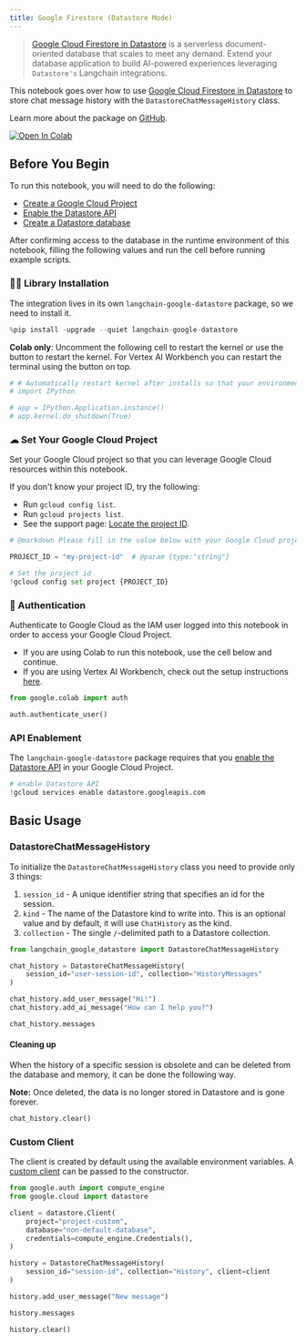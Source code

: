 ```yaml
---
title: Google Firestore (Datastore Mode)
---
```


> [Google Cloud Firestore in Datastore](https://cloud.google.com/datastore) is a serverless document-oriented database that scales to meet any demand. Extend your database application to build AI-powered experiences leveraging `Datastore's` Langchain integrations.

This notebook goes over how to use [Google Cloud Firestore in Datastore](https://cloud.google.com/datastore) to store chat message history with the `DatastoreChatMessageHistory` class.

Learn more about the package on [GitHub](https://github.com/googleapis/langchain-google-datastore-python/).

[![Open In Colab](https://colab.research.google.com/assets/colab-badge.svg)](https://colab.research.google.com/github/googleapis/langchain-google-datastore-python/blob/main/docs/chat_message_history.ipynb)

## Before You Begin

To run this notebook, you will need to do the following:

* [Create a Google Cloud Project](https://developers.google.com/workspace/guides/create-project)
* [Enable the Datastore API](https://console.cloud.google.com/flows/enableapi?apiid=datastore.googleapis.com)
* [Create a Datastore database](https://cloud.google.com/datastore/docs/manage-databases)

After confirming access to the database in the runtime environment of this notebook, filling the following values and run the cell before running example scripts.

### 🦜🔗 Library Installation

The integration lives in its own `langchain-google-datastore` package, so we need to install it.


```python
%pip install -upgrade --quiet langchain-google-datastore
```

**Colab only**: Uncomment the following cell to restart the kernel or use the button to restart the kernel. For Vertex AI Workbench you can restart the terminal using the button on top.


```python
# # Automatically restart kernel after installs so that your environment can access the new packages
# import IPython

# app = IPython.Application.instance()
# app.kernel.do_shutdown(True)
```

### ☁ Set Your Google Cloud Project
Set your Google Cloud project so that you can leverage Google Cloud resources within this notebook.

If you don't know your project ID, try the following:

* Run `gcloud config list`.
* Run `gcloud projects list`.
* See the support page: [Locate the project ID](https://support.google.com/googleapi/answer/7014113).


```python
# @markdown Please fill in the value below with your Google Cloud project ID and then run the cell.

PROJECT_ID = "my-project-id"  # @param {type:"string"}

# Set the project id
!gcloud config set project {PROJECT_ID}
```

### 🔐 Authentication

Authenticate to Google Cloud as the IAM user logged into this notebook in order to access your Google Cloud Project.

- If you are using Colab to run this notebook, use the cell below and continue.
- If you are using Vertex AI Workbench, check out the setup instructions [here](https://github.com/GoogleCloudPlatform/generative-ai/tree/main/setup-env).


```python
from google.colab import auth

auth.authenticate_user()
```

### API Enablement
The `langchain-google-datastore` package requires that you [enable the Datastore API](https://console.cloud.google.com/flows/enableapi?apiid=datastore.googleapis.com) in your Google Cloud Project.


```python
# enable Datastore API
!gcloud services enable datastore.googleapis.com
```

## Basic Usage

### DatastoreChatMessageHistory

To initialize the `DatastoreChatMessageHistory` class you need to provide only 3 things:

1. `session_id` - A unique identifier string that specifies an id for the session.
1. `kind` - The name of the Datastore kind to write into. This is an optional value and by default, it will use `ChatHistory` as the kind.
1. `collection` - The single `/`-delimited path to a Datastore collection.


```python
from langchain_google_datastore import DatastoreChatMessageHistory

chat_history = DatastoreChatMessageHistory(
    session_id="user-session-id", collection="HistoryMessages"
)

chat_history.add_user_message("Hi!")
chat_history.add_ai_message("How can I help you?")
```


```python
chat_history.messages
```

#### Cleaning up
When the history of a specific session is obsolete and can be deleted from the database and memory, it can be done the following way.

**Note:** Once deleted, the data is no longer stored in Datastore and is gone forever.


```python
chat_history.clear()
```

### Custom Client

The client is created by default using the available environment variables. A [custom client](https://cloud.google.com/python/docs/reference/datastore/latest/client) can be passed to the constructor.


```python
from google.auth import compute_engine
from google.cloud import datastore

client = datastore.Client(
    project="project-custom",
    database="non-default-database",
    credentials=compute_engine.Credentials(),
)

history = DatastoreChatMessageHistory(
    session_id="session-id", collection="History", client=client
)

history.add_user_message("New message")

history.messages

history.clear()
```
